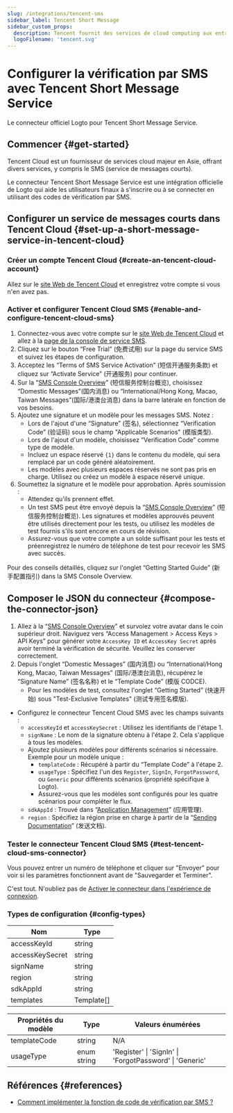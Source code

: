 ```yaml
---
slug: /integrations/tencent-sms
sidebar_label: Tencent Short Message
sidebar_custom_props:
  description: Tencent fournit des services de cloud computing aux entreprises en ligne.
  logoFilename: 'tencent.svg'
---
```



# Configurer la vérification par SMS avec Tencent Short Message Service

Le connecteur officiel Logto pour Tencent Short Message Service.

<GuideTip />

## Commencer \{#get-started}

Tencent Cloud est un fournisseur de services cloud majeur en Asie, offrant divers services, y compris le SMS (service de messages courts).

Le connecteur Tencent Short Message Service est une intégration officielle de Logto qui aide les utilisateurs finaux à s'inscrire ou à se connecter en utilisant des codes de vérification par SMS.

## Configurer un service de messages courts dans Tencent Cloud \{#set-up-a-short-message-service-in-tencent-cloud}

### Créer un compte Tencent Cloud \{#create-an-tencent-cloud-account}

Allez sur le [site Web de Tencent Cloud](https://cloud.tencent.com/) et enregistrez votre compte si vous n'en avez pas.

### Activer et configurer Tencent Cloud SMS \{#enable-and-configure-tencent-cloud-sms}

1. Connectez-vous avec votre compte sur le [site Web de Tencent Cloud](https://cloud.tencent.com/) et allez à la [page de la console de service SMS](https://cloud.tencent.com/product/sms).
2. Cliquez sur le bouton “Free Trial” (免费试用) sur la page du service SMS et suivez les étapes de configuration.
3. Acceptez les “Terms of SMS Service Activation” (短信开通服务条款) et cliquez sur “Activate Service” (开通服务) pour continuer.
4. Sur la “[SMS Console Overview](https://console.cloud.tencent.com/smsv2)” (短信服务控制台概览), choisissez “Domestic Messages”(国内消息) ou “International/Hong Kong, Macao, Taiwan Messages”(国际/港澳台消息) dans la barre latérale en fonction de vos besoins.
5. Ajoutez une signature et un modèle pour les messages SMS. Notez :
   - Lors de l'ajout d'une “Signature” (签名), sélectionnez “Verification Code” (验证码) sous le champ "Applicable Scenarios" (模版类型).
   - Lors de l'ajout d'un modèle, choisissez “Verification Code” comme type de modèle.
   - Incluez un espace réservé `{1}` dans le contenu du modèle, qui sera remplacé par un code généré aléatoirement.
   - Les modèles avec plusieurs espaces réservés ne sont pas pris en charge. Utilisez ou créez un modèle à espace réservé unique.
6. Soumettez la signature et le modèle pour approbation. Après soumission :
   - Attendez qu'ils prennent effet.
   - Un test SMS peut être envoyé depuis la “[SMS Console Overview](https://console.cloud.tencent.com/smsv2)” (短信服务控制台概览). Les signatures et modèles approuvés peuvent être utilisés directement pour les tests, ou utilisez les modèles de test fournis s'ils sont encore en cours de révision.
   - Assurez-vous que votre compte a un solde suffisant pour les tests et préenregistrez le numéro de téléphone de test pour recevoir les SMS avec succès.

Pour des conseils détaillés, cliquez sur l'onglet “Getting Started Guide” (新手配置指引) dans la SMS Console Overview.

## Composer le JSON du connecteur \{#compose-the-connector-json}

1. Allez à la “[SMS Console Overview](https://console.cloud.tencent.com/smsv2)” et survolez votre avatar dans le coin supérieur droit. Naviguez vers “Access Management > Access Keys > API Keys” pour générer votre `AccessKey ID` et `AccessKey Secret` après avoir terminé la vérification de sécurité. Veuillez les conserver correctement.
2. Depuis l'onglet “Domestic Messages” (国内消息) ou “International/Hong Kong, Macao, Taiwan Messages” (国际/港澳台消息), récupérez le “Signature Name” (签名名称) et le “Template Code” (模版 CODCE).
   - Pour les modèles de test, consultez l'onglet “Getting Started” (快速开始) sous "Test-Exclusive Templates" (测试专用签名模版).

- Configurez le connecteur Tencent Cloud SMS avec les champs suivants :
  - `accessKeyId` et `accessKeySecret` : Utilisez les identifiants de l'étape 1.
  - `signName` : Le nom de la signature obtenu à l'étape 2. Cela s'applique à tous les modèles.
  - Ajoutez plusieurs modèles pour différents scénarios si nécessaire. Exemple pour un modèle unique :
    - `templateCode` : Récupéré à partir du “Template Code” à l'étape 2.
    - `usageType` : Spécifiez l'un des `Register`, `SignIn`, `ForgotPassword`, ou `Generic` pour différents scénarios (propriété spécifique à Logto).
    - Assurez-vous que les modèles sont configurés pour les quatre scénarios pour compléter le flux.
  - `sdkAppId` : Trouvé dans “[Application Management](https://console.cloud.tencent.com/smsv2/app-manage)” (应用管理).
  - `region` : Spécifiez la région prise en charge à partir de la “[Sending Documentation](https://cloud.tencent.com/document/api/382/52071#.E5.9C.B0.E5.9F.9F.E5.88.97.E8.A1.A8)” (发送文档).

### Tester le connecteur Tencent Cloud SMS \{#test-tencent-cloud-sms-connector}

Vous pouvez entrer un numéro de téléphone et cliquer sur "Envoyer" pour voir si les paramètres fonctionnent avant de "Sauvegarder et Terminer".

C'est tout. N'oubliez pas de [Activer le connecteur dans l'expérience de connexion](/connectors/sms-connectors#enable-phone-number-sign-up-or-sign-in).

### Types de configuration \{#config-types}

| Nom             | Type       |
| --------------- | ---------- |
| accessKeyId     | string     |
| accessKeySecret | string     |
| signName        | string     |
| region          | string     |
| sdkAppId        | string     |
| templates       | Template[] |

| Propriétés du modèle | Type        | Valeurs énumérées                                       |
| -------------------- | ----------- | ------------------------------------------------------- |
| templateCode         | string      | N/A                                                     |
| usageType            | enum string | 'Register' \| 'SignIn' \| 'ForgotPassword' \| 'Generic' |

## Références \{#references}

- [Comment implémenter la fonction de code de vérification par SMS ?](https://cloud.tencent.com/document/product/382/43070)
